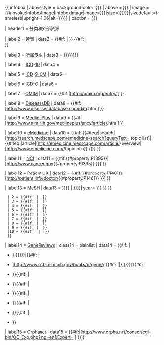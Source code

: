 {{Template sandbox notice}}
{{ infobox
| abovestyle = background-color: {{{background|{{{Background|lightgrey}}}}}}
| above      = {{{name|{{{Name|<includeonly>{{PAGENAME}}</includeonly>}}}}}}
| image      = {{#invoke:InfoboxImage|InfoboxImage|image={{{image|{{{Image|}}}}}}|size={{{image_size|{{{Width|{{{width|}}}}}}}}}|sizedefault=frameless|upright=1.06|alt={{{alt|{{{Alt|}}}}}}}}
| caption    = {{{caption|{{{Caption|}}}}}}

| header1 = 分类和外部资源

| label2 = 读音
|  data2 = {{#if:{{{pronounce|}}}{{{pronounce comment|}}} |{{{pronounce|}}}{{{pronounce ref|}}}&#x20;{{{pronounce comment|}}} }}<!--
         -->{{#if:{{{pronounce 2|}}} |<br/>{{{pronounce 2|}}} }}

| label3  = [[专业|所属专业]]
|  data3  = {{{field|{{{Field|{{#invoke:Wikidata|getValue|P1995|{{{style|FETCH_WIKIDATA}}}}}}}}}}}

| label4  = [[ICD]]-[[ICD-10|10]]
|  data4  = {{{ICD10|}}}

| label5  = [[ICD]]-[[ICD-9编号列表|9-CM]]
|  data5  = {{{ICD9|}}}

| label6  = [[ICD-O]]
|  data6  = {{{ICDO|}}}

| label7  = [[OMIM]]
|  data7  = {{#if:{{{OMIM|}}}|[http://omim.org/entry/{{{OMIM}}} {{{OMIM}}}] {{{OMIM_mult|}}} }}

| label8  = [[DiseasesDB]]
|  data8  = {{#if:{{{DiseasesDB|}}}|[http://www.diseasesdatabase.com/ddb{{{DiseasesDB}}}.htm {{{DiseasesDB}}}] {{{DiseasesDB_mult|}}} }}

| label9  = [[MedlinePlus]]
|  data9  = {{#if:{{{MedlinePlus|}}}|[http://www.nlm.nih.gov/medlineplus/ency/article/{{{MedlinePlus}}}.htm {{{MedlinePlus}}}]  {{{MedlinePlus_mult|}}} }}

| label10  = [[eMedicine]]
|  data10  = {{#if:{{{eMedicineSubj|}}}|{{#ifeq:{{{eMedicineSubj|}}}|search|[http://search.medscape.com/emedicine-search?queryText={{{eMedicineTopic}}} topic list]|{{#ifeq:{{{eMedicineSubj|}}}|article|[http://emedicine.medscape.com/article/{{{eMedicineTopic}}}-overview|[http://www.emedicine.com/{{{eMedicineSubj}}}/topic{{{eMedicineTopic}}}.htm}} {{{eMedicineSubj}}}/{{{eMedicineTopic}}}]}} }} {{{eMedicine_mult|}}}

| label11 = [[美国国家癌症研究所|NCI]]
|  data11 = {{#if:{{#property:P1395}}|[http://www.cancer.gov{{#property:P1395}} {{{name|{{PAGENAME}}}}}] }}

| label12 = [[Patient UK]]
|  data12 = {{#if:{{#property:P1461}}|[http://patient.info/doctor/{{#property:P1461}} {{{name|{{PAGENAME}}}}}] }}

| label13 = [[医学主题词|MeSH]]
| data13  = {{comma separated entries
  | 1 = {{#if:{{{MeshID|{{{MeSH|{{{MeSH1|}}}}}}}}} | {{mesh2|{{{MeshID|{{{MeSH|{{{MeSH1}}}}}}}}}| year= {{{MeshYear|{{{MeshYear1|}}}}}} }} }}
  | 2 = {{#if:{{{MeSH2|}}} | {{mesh2|{{{MeSH2|}}}|year={{{MeshYear2|}}}}} }}
  | 3 = {{#if:{{{MeSH3|}}} | {{mesh2|{{{MeSH3|}}}|year={{{MeshYear3|}}}}} }}
  | 4 = {{#if:{{{MeSH4|}}} | {{mesh2|{{{MeSH4|}}}|year={{{MeshYear4|}}}}} }}
  | 5 = {{#if:{{{MeSH5|}}} | {{mesh2|{{{MeSH5|}}}|year={{{MeshYear5|}}}}} }}
  | 6 = {{#if:{{{MeSH6|}}} | {{mesh2|{{{MeSH6|}}}|year={{{MeshYear6|}}}}} }}
  | 7 = {{#if:{{{MeSH7|}}} | {{mesh2|{{{MeSH7|}}}|year={{{MeshYear7|}}}}} }}
  | 8 = {{#if:{{{MeSH8|}}} | {{mesh2|{{{MeSH8|}}}|year={{{MeshYear8|}}}}} }}
  | 9 = {{#if:{{{MeSH9|}}} | {{mesh2|{{{MeSH9|}}}|year={{{MeshYear9|}}}}} }}
  |10 = {{#if: {{{MeshName|}}} | ''{{mesh2 | name = {{{MeshName}}} | number = {{{MeshNumber|}}} }}'' }}
  }}

| label14     = [[GeneReviews]]
| class14     = plainlist
| data14      = {{#if: {{{GeneReviewsNBK|}}}{{{GeneReviewsNBK1|}}}| 
* {{NCBIBook2|{{{GeneReviewsNBK|{{{GeneReviewsNBK1}}}}}}|{{{GeneReviewsName|{{{GeneReviewsName1|}}}}}}}}|{{#if: {{{GeneReviewsID|}}}| 
* [http://www.ncbi.nlm.nih.gov/books/n/gene/{{{GeneReviewsID}}}/ {{#if: {{{GeneReviewsName|}}}|{{{GeneReviewsName}}}|{{{GeneReviewsID}}}}}]}}}}{{#if: {{{GeneReviewsNBK2|}}}| 
* {{NCBIBook2|{{{GeneReviewsNBK2}}}|{{{GeneReviewsName2|}}}}}}}{{#if: {{{GeneReviewsNBK3|}}}| 
* {{NCBIBook2|{{{GeneReviewsNBK3}}}|{{{GeneReviewsName3|}}}}}}}{{#if: {{{GeneReviewsNBK4|}}}| 
* {{NCBIBook2|{{{GeneReviewsNBK4}}}|{{{GeneReviewsName4|}}}}}}}{{#if: {{{GeneReviewsNBK5|}}}| 
* {{NCBIBook2|{{{GeneReviewsNBK5}}}|{{{GeneReviewsName5|}}}}}}}{{#if: {{{GeneReviewsNBK6|}}}| 
* {{NCBIBook2|{{{GeneReviewsNBK6}}}|{{{GeneReviewsName6|}}}}}}}{{#if: {{{GeneReviewsNBK7|}}}| 
* {{NCBIBook2|{{{GeneReviewsNBK7}}}|{{{GeneReviewsName7|}}}}}}}
| label15  = [[Orphanet]]
|  data15 = {{#if:{{{Orphanet|}}}|[http://www.orpha.net/consor/cgi-bin/OC_Exp.php?lng=en&Expert={{{Orphanet}}} {{{Orphanet}}}]  {{{Orphanet_mult|}}} }}}}{{main other|[[Category:Articles with contributors link]]
}}<noinclude>
{{documentation}}
</noinclude>
